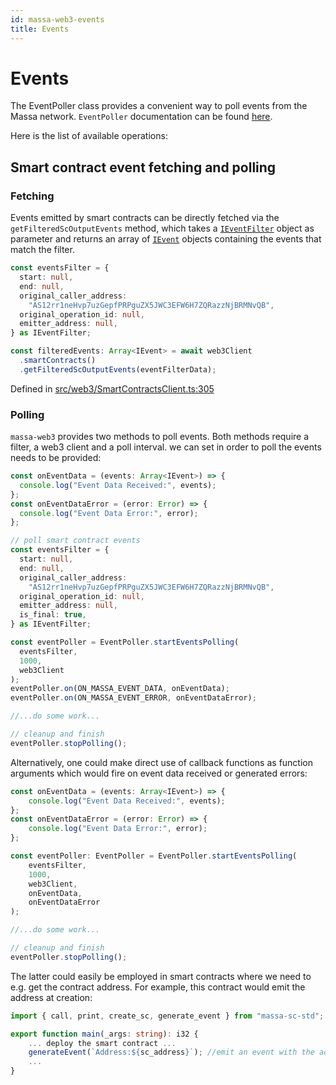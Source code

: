 ```yaml
---
id: massa-web3-events
title: Events
---
```


# Events

The EventPoller class provides a convenient way to poll events from the Massa network.
`EventPoller` documentation can be found [here](https://web3.docs.massa.net/classes/EventPoller.html).

Here is the list of available operations:

## Smart contract event fetching and polling
### Fetching
Events emitted by smart contracts can be directly fetched via the `getFilteredScOutputEvents` method, which takes a
[`IEventFilter`](https://web3.docs.massa.net/interfaces/IEventFilter.html) object as parameter and returns an array of
[`IEvent`](https://web3.docs.massa.net/interfaces/IEvent.html) objects containing the events that match the filter.

```typescript
const eventsFilter = {
  start: null,
  end: null,
  original_caller_address:
    "AS12rr1neHvp7uzGepfPRPguZX5JWC3EFW6H7ZQRazzNjBRMNvQB",
  original_operation_id: null,
  emitter_address: null,
} as IEventFilter;

const filteredEvents: Array<IEvent> = await web3Client
  .smartContracts()
  .getFilteredScOutputEvents(eventFilterData);
```

Defined in [src/web3/SmartContractsClient.ts:305](https://github.com/massalabs/massa-web3/blob/41f5634/src/web3/SmartContractsClient.ts#L305)
### Polling
`massa-web3` provides two methods to poll events. Both methods require a filter, a web3 client and a poll interval.
we can set in order to poll the events needs to be provided:

```typescript
const onEventData = (events: Array<IEvent>) => {
  console.log("Event Data Received:", events);
};
const onEventDataError = (error: Error) => {
  console.log("Event Data Error:", error);
};

// poll smart contract events
const eventsFilter = {
  start: null,
  end: null,
  original_caller_address:
    "AS12rr1neHvp7uzGepfPRPguZX5JWC3EFW6H7ZQRazzNjBRMNvQB",
  original_operation_id: null,
  emitter_address: null,
  is_final: true,
} as IEventFilter;

const eventPoller = EventPoller.startEventsPolling(
  eventsFilter,
  1000,
  web3Client
);
eventPoller.on(ON_MASSA_EVENT_DATA, onEventData);
eventPoller.on(ON_MASSA_EVENT_ERROR, onEventDataError);

//...do some work...

// cleanup and finish
eventPoller.stopPolling();
```

Alternatively, one could make direct use of callback functions as function arguments which would fire on event data received or generated errors:

```typescript
const onEventData = (events: Array<IEvent>) => {
    console.log("Event Data Received:", events);
};
const onEventDataError = (error: Error) => {
    console.log("Event Data Error:", error);
};

const eventPoller: EventPoller = EventPoller.startEventsPolling(
    eventsFilter,
    1000,
    web3Client,
    onEventData,
    onEventDataError
);

//...do some work...

// cleanup and finish
eventPoller.stopPolling();
```

The latter could easily be employed in smart contracts where we need to e.g. get the contract address. For example, this contract would emit the address at creation:

```typescript
import { call, print, create_sc, generate_event } from "massa-sc-std";

export function main(_args: string): i32 {
    ... deploy the smart contract ...
    generateEvent(`Address:${sc_address}`); //emit an event with the address
    ...
}
```